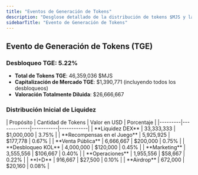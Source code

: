```yaml
---
title: "Eventos de Generación de Tokens"
description: "Desglose detallado de la distribución de tokens $MJS y la asignación de liquidez en el TGE"
sidebarTitle: "Evento de Generación de Tokens"
---
```


## Evento de Generación de Tokens (TGE)

### Desbloqueo TGE: 5.22%
- **Total de Tokens TGE**: 46,359,036 $MJS
- **Capitalización de Mercado TGE**: $1,390,771 (incluyendo todos los desbloqueos)
- **Valoración Totalmente Diluida**: $26,666,667

### Distribución Inicial de Liquidez

<Card className='mt-4 w-fit'>
| Propósito | Cantidad de Tokens | Valor en USD | Porcentaje |
|---------|-------------|-----------|------------|
| **Liquidez DEX** | 33,333,333 | $1,000,000 | 3.75% |
| **Recompensas en el Juego** | 5,925,925 | $177,778 | 0.67% |
| **Venta Pública** | 6,666,667 | $200,000 | 0.75% |
| **Desbloqueo KOL** | 4,000,000 | $120,000 | 0.45% |
| **Marketing** | 3,555,556 | $106,667 | 0.40% |
| **Operaciones** | 1,955,556 | $58,667 | 0.22% |
| **I+D** | 916,667 | $27,500 | 0.10% |
| **Airdrop** | 672,000 | $20,160 | 0.08% |
</Card>